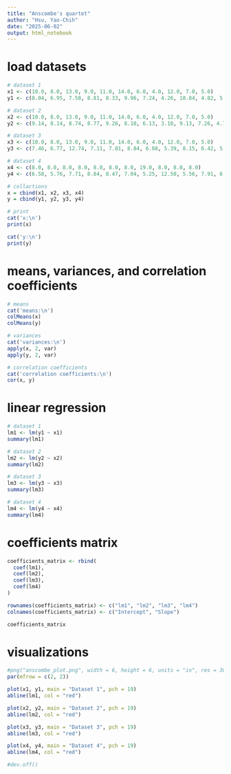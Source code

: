 ```yaml
---
title: "Anscombe's quartet"
author: "Hsu, Yao-Chih"
date: "2025-06-02"
output: html_notebook
---
```


# load datasets
```r
# dataset 1
x1 <- c(10.0, 8.0, 13.0, 9.0, 11.0, 14.0, 6.0, 4.0, 12.0, 7.0, 5.0)
y1 <- c(8.04, 6.95, 7.58, 8.81, 8.33, 9.96, 7.24, 4.26, 10.84, 4.82, 5.68)

# dataset 2
x2 <- c(10.0, 8.0, 13.0, 9.0, 11.0, 14.0, 6.0, 4.0, 12.0, 7.0, 5.0)
y2 <- c(9.14, 8.14, 8.74, 8.77, 9.26, 8.10, 6.13, 3.10, 9.13, 7.26, 4.74)

# dataset 3
x3 <- c(10.0, 8.0, 13.0, 9.0, 11.0, 14.0, 6.0, 4.0, 12.0, 7.0, 5.0)
y3 <- c(7.46, 6.77, 12.74, 7.11, 7.81, 8.84, 6.08, 5.39, 8.15, 6.42, 5.73)

# dataset 4
x4 <- c(8.0, 8.0, 8.0, 8.0, 8.0, 8.0, 8.0, 19.0, 8.0, 8.0, 8.0)
y4 <- c(6.58, 5.76, 7.71, 8.84, 8.47, 7.04, 5.25, 12.50, 5.56, 7.91, 6.89)

# collactions
x = cbind(x1, x2, x3, x4)
y = cbind(y1, y2, y3, y4)

# print
cat('x:\n')
print(x)

cat('y:\n')
print(y)
```

# means, variances, and correlation coefficients
```r
# means
cat('means:\n')
colMeans(x)
colMeans(y)

# variances
cat('variances:\n')
apply(x, 2, var)
apply(y, 2, var)

# correlation coefficients
cat('correlation coefficients:\n')
cor(x, y)
```

# linear regression
```r
# dataset 1
lm1 <- lm(y1 ~ x1)
summary(lm1)
```

```r
# dataset 2
lm2 <- lm(y2 ~ x2)
summary(lm2)
```

```r
# dataset 3
lm3 <- lm(y3 ~ x3)
summary(lm3)
```

```r
# dataset 4
lm4 <- lm(y4 ~ x4)
summary(lm4)
```
# coefficients matrix
```r
coefficients_matrix <- rbind(
  coef(lm1),
  coef(lm2),
  coef(lm3),
  coef(lm4)
)

rownames(coefficients_matrix) <- c("lm1", "lm2", "lm3", "lm4")
colnames(coefficients_matrix) <- c("Intercept", "Slope")

coefficients_matrix
```

# visualizations
```r
#png("anscombe_plot.png", width = 6, height = 6, units = "in", res = 300)
par(mfrow = c(2, 2))

plot(x1, y1, main = "Dataset 1", pch = 19)
abline(lm1, col = "red")

plot(x2, y2, main = "Dataset 2", pch = 19)
abline(lm2, col = "red")

plot(x3, y3, main = "Dataset 3", pch = 19)
abline(lm3, col = "red")

plot(x4, y4, main = "Dataset 4", pch = 19)
abline(lm4, col = "red")

#dev.off()
```






